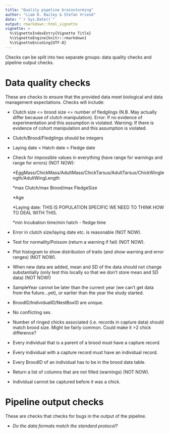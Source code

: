 ```yaml
---
title: "Quality pipeline brainstorming"
author: "Liam D. Bailey & Stefan Vriend"
date: "`r Sys.Date()`"
output: rmarkdown::html_vignette
vignette: >
  %\VignetteIndexEntry{Vignette Title}
  %\VignetteEngine{knitr::rmarkdown}
  %\VignetteEncoding{UTF-8}
---
```


Checks can be split into two separate groups: data quality checks and pipeline output checks.

# Data quality checks

These are checks to ensure that the provided data meet biological and data management expectations. Checks will include:

* Clutch size <= brood size <= number of fledglings (N.B. May actually differ because of clutch manipulation). Error: If no evidence of experimentation and this assumption is violated. Warning: If there is evidence of cohort manipulation and this assumption is violated.

* Clutch/Brood/Fledglings should be integers

* Laying date < Hatch date < Fledge date

* Check for impossible values in everything (have range for warnings and range for errors) (NOT NOW):

  *EggMass/ChickMass/AdultMass/ChickTarsus/AdultTarsus/ChickWinglength/AdultWingLength
  
  *max Clutch/max Brood/max FledgeSize
  
  *Age
  
  *Laying date: THIS IS POPULATION SPECIFIC WE NEED TO THINK HOW TO DEAL WITH THIS.
  
  *min Incubation time/min hatch - fledge time
  
* Error in clutch size/laying date etc. is reasonable (NOT NOW).

* Test for normality/Poisson (return a warning if fail) (NOT NOW).

* Plot histogram to show distribution of traits (and show warning and error ranges) (NOT NOW).

* When new data are added, mean and SD of the data should not change substantially (only test this locally so that we don't store mean and SD data) (NOT NOW!)

* SampleYear cannot be later than the current year (we can't get data from the future...yet), or earlier than the year the study started.

* BroodID/IndividualID/NestBoxID are unique.

* No conflicting sex.

* Number of ringed chicks associated (i.e. records in capture data) should match brood size.
Might be fairly common. Could make it >2 chick difference?

* Every individual that is a parent of a brood must have a capture record.

* Every individual with a capture record must have an individual record.

* Every BroodID of an individual has to be in the brood data table.

* Return a list of columns that are not filled (warnings) (NOT NOW).

* Individual cannot be captured before it was a chick.
  
# Pipeline output checks

These are checks that checks for bugs in the output of the pipeline.

* *Do the data formats match the standard protocol?*

  
  
